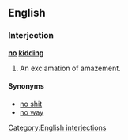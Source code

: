 ==English==

===Interjection===
'''[[no]] [[kidding]]'''

# An exclamation of amazement.

====Synonyms====
*[[no shit]]
*[[no way]]

[[Category:English interjections]]